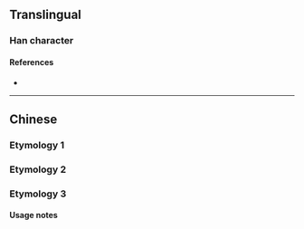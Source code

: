 {{character info/new}}
{{also|歹}}
==Translingual==
{{stroke order|type=animate}}

===Han character===
{{Han char|rn=78|rad=歹|as=01|sn=5|four=|canj=YNI|ids=⿱[[卜|⺊]][[夕]]}}

====References====
* {{Han ref|kx=0578.180|dkj=16362|dj=0970.020|hdz=21379.150|uh=6B7A|ud=27514}}

----

==Chinese==

===Etymology 1===
{{zh-see|歹|v|bad, wicked, evil}}

===Etymology 2===
{{zh-see|歹|v|bone remnants}}

===Etymology 3===
{{zh-see|餐|os}}

====Usage notes====
{{Hani-second-round simplification of|餐}}